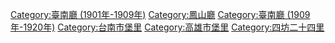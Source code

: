 [[Category:臺南廳_(1901年-1909年)|Category:臺南廳 (1901年-1909年)]]
[[Category:鳳山廳|Category:鳳山廳]]
[[Category:臺南廳_(1909年-1920年)|Category:臺南廳 (1909年-1920年)]]
[[Category:台南市堡里|Category:台南市堡里]]
[[Category:高雄市堡里|Category:高雄市堡里]]
[[Category:四坊二十四里|Category:四坊二十四里]]